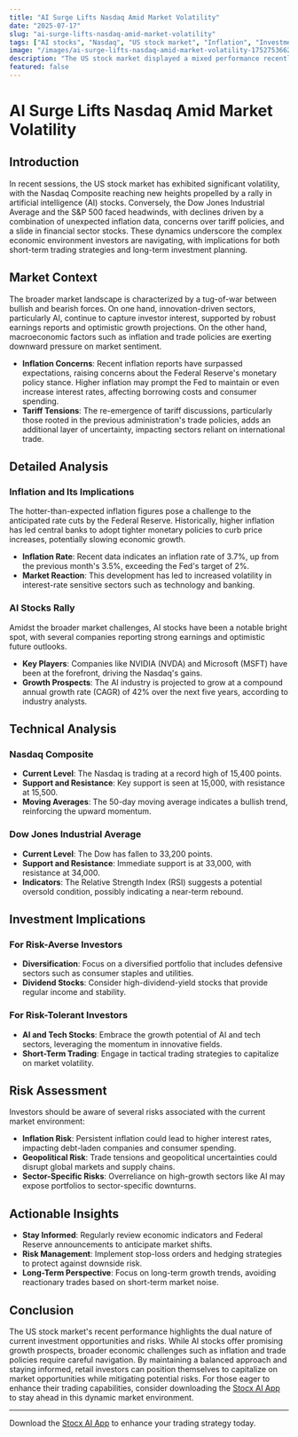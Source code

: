```yaml
---
title: "AI Surge Lifts Nasdaq Amid Market Volatility"
date: "2025-07-17"
slug: "ai-surge-lifts-nasdaq-amid-market-volatility"
tags: ["AI stocks", "Nasdaq", "US stock market", "Inflation", "Investment strategy", "Technical analysis", "Market volatility"]
image: "/images/ai-surge-lifts-nasdaq-amid-market-volatility-1752753662990.png"
description: "The US stock market displayed a mixed performance recently, marked by the Nasdaq reaching a record high fueled by a rally in AI stocks, while the Dow Jones Industrial Average plunged by 436 points and the S&P 500 saw a modest decline. The market's turbulence was primarily driven by hotter-than-expected inflation data, renewed concerns over Trump-era tariffs, and a decline in bank stocks. This confluence of factors has dampened expectations for Federal Reserve rate cuts, adding a layer of complexity for investors navigating the current market landscape. Despite these challenges, the continued strength in AI-related stocks presents opportunities for investors willing to embrace innovation-driven sectors. As the market digests these developments, retail investors should remain vigilant, considering both the risks and potential rewards associated with the current economic environment. This comprehensive analysis provides insights into market conditions, technical indicators, and strategic investment considerations tailored for both cautious and risk-tolerant investors."
featured: false
---
```


# AI Surge Lifts Nasdaq Amid Market Volatility

## Introduction

In recent sessions, the US stock market has exhibited significant volatility, with the Nasdaq Composite reaching new heights propelled by a rally in artificial intelligence (AI) stocks. Conversely, the Dow Jones Industrial Average and the S&P 500 faced headwinds, with declines driven by a combination of unexpected inflation data, concerns over tariff policies, and a slide in financial sector stocks. These dynamics underscore the complex economic environment investors are navigating, with implications for both short-term trading strategies and long-term investment planning.

## Market Context

The broader market landscape is characterized by a tug-of-war between bullish and bearish forces. On one hand, innovation-driven sectors, particularly AI, continue to capture investor interest, supported by robust earnings reports and optimistic growth projections. On the other hand, macroeconomic factors such as inflation and trade policies are exerting downward pressure on market sentiment.

- **Inflation Concerns**: Recent inflation reports have surpassed expectations, raising concerns about the Federal Reserve's monetary policy stance. Higher inflation may prompt the Fed to maintain or even increase interest rates, affecting borrowing costs and consumer spending.
- **Tariff Tensions**: The re-emergence of tariff discussions, particularly those rooted in the previous administration's trade policies, adds an additional layer of uncertainty, impacting sectors reliant on international trade.

## Detailed Analysis

### Inflation and Its Implications
The hotter-than-expected inflation figures pose a challenge to the anticipated rate cuts by the Federal Reserve. Historically, higher inflation has led central banks to adopt tighter monetary policies to curb price increases, potentially slowing economic growth.

- **Inflation Rate**: Recent data indicates an inflation rate of 3.7%, up from the previous month's 3.5%, exceeding the Fed's target of 2%.
- **Market Reaction**: This development has led to increased volatility in interest-rate sensitive sectors such as technology and banking.

### AI Stocks Rally
Amidst the broader market challenges, AI stocks have been a notable bright spot, with several companies reporting strong earnings and optimistic future outlooks.

- **Key Players**: Companies like NVIDIA (NVDA) and Microsoft (MSFT) have been at the forefront, driving the Nasdaq's gains.
- **Growth Prospects**: The AI industry is projected to grow at a compound annual growth rate (CAGR) of 42% over the next five years, according to industry analysts.

## Technical Analysis

### Nasdaq Composite
- **Current Level**: The Nasdaq is trading at a record high of 15,400 points.
- **Support and Resistance**: Key support is seen at 15,000, with resistance at 15,500.
- **Moving Averages**: The 50-day moving average indicates a bullish trend, reinforcing the upward momentum.

### Dow Jones Industrial Average
- **Current Level**: The Dow has fallen to 33,200 points.
- **Support and Resistance**: Immediate support is at 33,000, with resistance at 34,000.
- **Indicators**: The Relative Strength Index (RSI) suggests a potential oversold condition, possibly indicating a near-term rebound.

## Investment Implications

### For Risk-Averse Investors
- **Diversification**: Focus on a diversified portfolio that includes defensive sectors such as consumer staples and utilities.
- **Dividend Stocks**: Consider high-dividend-yield stocks that provide regular income and stability.

### For Risk-Tolerant Investors
- **AI and Tech Stocks**: Embrace the growth potential of AI and tech sectors, leveraging the momentum in innovative fields.
- **Short-Term Trading**: Engage in tactical trading strategies to capitalize on market volatility.

## Risk Assessment

Investors should be aware of several risks associated with the current market environment:

- **Inflation Risk**: Persistent inflation could lead to higher interest rates, impacting debt-laden companies and consumer spending.
- **Geopolitical Risk**: Trade tensions and geopolitical uncertainties could disrupt global markets and supply chains.
- **Sector-Specific Risks**: Overreliance on high-growth sectors like AI may expose portfolios to sector-specific downturns.

## Actionable Insights

- **Stay Informed**: Regularly review economic indicators and Federal Reserve announcements to anticipate market shifts.
- **Risk Management**: Implement stop-loss orders and hedging strategies to protect against downside risk.
- **Long-Term Perspective**: Focus on long-term growth trends, avoiding reactionary trades based on short-term market noise.

## Conclusion

The US stock market's recent performance highlights the dual nature of current investment opportunities and risks. While AI stocks offer promising growth prospects, broader economic challenges such as inflation and trade policies require careful navigation. By maintaining a balanced approach and staying informed, retail investors can position themselves to capitalize on market opportunities while mitigating potential risks. For those eager to enhance their trading capabilities, consider downloading the [Stocx AI App](https://stocx.co) to stay ahead in this dynamic market environment.

---

Download the [Stocx AI App](https://stocx.co) to enhance your trading strategy today.
